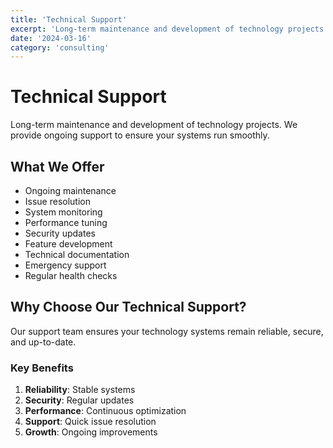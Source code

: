 ```yaml
---
title: 'Technical Support'
excerpt: 'Long-term maintenance and development of technology projects'
date: '2024-03-16'
category: 'consulting'
---
```


# Technical Support

Long-term maintenance and development of technology projects. We provide ongoing support to ensure your systems run smoothly.

## What We Offer

- Ongoing maintenance
- Issue resolution
- System monitoring
- Performance tuning
- Security updates
- Feature development
- Technical documentation
- Emergency support
- Regular health checks

## Why Choose Our Technical Support?

Our support team ensures your technology systems remain reliable, secure, and up-to-date.

### Key Benefits

1. **Reliability**: Stable systems
2. **Security**: Regular updates
3. **Performance**: Continuous optimization
4. **Support**: Quick issue resolution
5. **Growth**: Ongoing improvements
